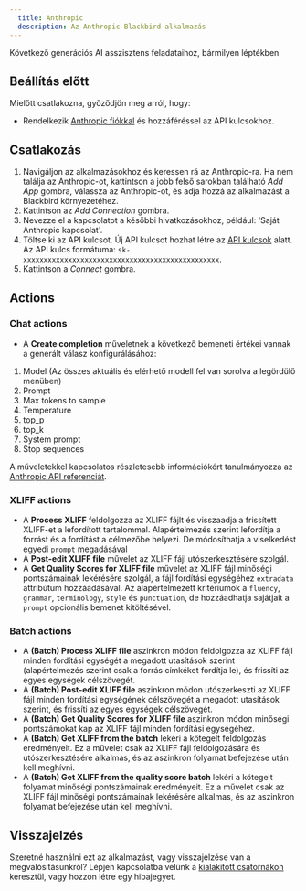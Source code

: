 ```yaml
---
  title: Anthropic
  description: Az Anthropic Blackbird alkalmazás
---
```


<LinkCard title="Megtekintés a Github-on" target="_blank" href="https://github.com/bb-io/Anthropic" icon="github" />

Következő generációs AI asszisztens feladataihoz, bármilyen léptékben

## Beállítás előtt

Mielőtt csatlakozna, győződjön meg arról, hogy:

- Rendelkezik [Anthropic fiókkal](https://console.anthropic.com) és hozzáféréssel az API kulcsokhoz.

## Csatlakozás

1. Navigáljon az alkalmazásokhoz és keressen rá az Anthropic-ra. Ha nem találja az Anthropic-ot, kattintson a jobb felső sarokban található _Add App_ gombra, válassza az Anthropic-ot, és adja hozzá az alkalmazást a Blackbird környezetéhez.
2. Kattintson az _Add Connection_ gombra.
3. Nevezze el a kapcsolatot a későbbi hivatkozásokhoz, például: 'Saját Anthropic kapcsolat'.
4. Töltse ki az API kulcsot. Új API kulcsot hozhat létre az [API kulcsok](https://console.anthropic.com/account/keys) alatt. Az API kulcs formátuma: `sk-xxxxxxxxxxxxxxxxxxxxxxxxxxxxxxxxxxxxxxxxxxxxxxxx`.
5. Kattintson a _Connect_ gombra.

## Actions

### Chat actions

- A **Create completion** műveletnek a következő bemeneti értékei vannak a generált válasz konfigurálásához:
1. Model (Az összes aktuális és elérhető modell fel van sorolva a legördülő menüben)
2. Prompt
3. Max tokens to sample
4. Temperature
5. top_p
6. top_k
7. System prompt 
8. Stop sequences

A műveletekkel kapcsolatos részletesebb információkért tanulmányozza az [Anthropic API referenciát](https://docs.anthropic.com/claude/docs).

### XLIFF actions

- A **Process XLIFF** feldolgozza az XLIFF fájlt és visszaadja a frissített XLIFF-et a lefordított tartalommal. Alapértelmezés szerint lefordítja a forrást és a fordítást a célmezőbe helyezi. De módosíthatja a viselkedést egyedi `prompt` megadásával
- A **Post-edit XLIFF file** művelet az XLIFF fájl utószerkesztésére szolgál.
- A **Get Quality Scores for XLIFF file** művelet az XLIFF fájl minőségi pontszámainak lekérésére szolgál, a fájl fordítási egységéhez `extradata` attribútum hozzáadásával. Az alapértelmezett kritériumok a `fluency`, `grammar`, `terminology`, `style` és `punctuation`, de hozzáadhatja sajátjait a `prompt` opcionális bemenet kitöltésével.

### Batch actions

- A **(Batch) Process XLIFF file** aszinkron módon feldolgozza az XLIFF fájl minden fordítási egységét a megadott utasítások szerint (alapértelmezés szerint csak a forrás címkéket fordítja le), és frissíti az egyes egységek célszövegét.
- A **(Batch) Post-edit XLIFF file** aszinkron módon utószerkeszti az XLIFF fájl minden fordítási egységének célszövegét a megadott utasítások szerint, és frissíti az egyes egységek célszövegét.
- A **(Batch) Get Quality Scores for XLIFF file** aszinkron módon minőségi pontszámokat kap az XLIFF fájl minden fordítási egységéhez.
- A **(Batch) Get XLIFF from the batch** lekéri a kötegelt feldolgozás eredményeit. Ez a művelet csak az XLIFF fájl feldolgozására és utószerkesztésére alkalmas, és az aszinkron folyamat befejezése után kell meghívni.
- A **(Batch) Get XLIFF from the quality score batch** lekéri a kötegelt folyamat minőségi pontszámainak eredményeit. Ez a művelet csak az XLIFF fájl minőségi pontszámainak lekérésére alkalmas, és az aszinkron folyamat befejezése után kell meghívni.

## Visszajelzés

Szeretné használni ezt az alkalmazást, vagy visszajelzése van a megvalósításunkról? Lépjen kapcsolatba velünk a [kialakított csatornákon](https://www.blackbird.io/) keresztül, vagy hozzon létre egy hibajegyet.